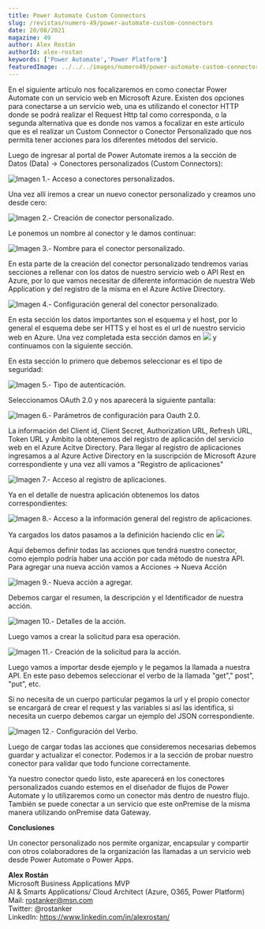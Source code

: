 ```yaml
---
title: Power Automate Custom Connectors
slug: /revistas/numero-49/power-automate-custom-connectors
date: 20/08/2021
magazine: 49
author: Alex Rostán
authorId: alex-rostan
keywords: ['Power Automate','Power Platform']
featuredImage: ../../../images/numero49/power-automate-custom-connectors/image1.png
---
```



En el siguiente artículo nos focalizaremos en como conectar Power
Automate con un servicio web en Microsoft Azure. Existen dos opciones
para conectarse a un servicio web, una es utilizando el conector HTTP
donde se podrá realizar el Request Http tal como corresponda, o la
segunda alternativa que es donde nos vamos a focalizar en este artículo
que es el realizar un Custom Connector o Conector Personalizado que nos
permita tener acciones para los diferentes métodos del servicio.

Luego de ingresar al portal de Power Automate iremos a la sección de
Datos (Data) -> Conectores personalizados (Custom Connectors):

![Imagen 1.- Acceso a conectores personalizados.](../../../images/numero49/power-automate-custom-connectors/image1.png)

Una vez allí iremos a crear un nuevo conector personalizado y creamos
uno desde cero:

![Imagen 2.- Creación de conector personalizado.](../../../images/numero49/power-automate-custom-connectors/image2.png)

Le ponemos un nombre al conector y le damos continuar:

![Imagen 3.- Nombre para el conector personalizado.](../../../images/numero49/power-automate-custom-connectors/image3.png)


En esta parte de la creación del conector personalizado tendremos varias
secciones a rellenar con los datos de nuestro servicio web o API Rest en
Azure, por lo que vamos necesitar de diferente información de nuestra
Web Application y del registro de la misma en el Azure Active Directory.

![Imagen 4.- Configuración general del conector personalizado.](../../../images/numero49/power-automate-custom-connectors/image4.png)


En esta sección los datos importantes son el esquema y el host, por lo
general el esquema debe ser HTTS y el host es el url de nuestro servicio
web en Azure. Una vez completada esta sección damos en ![](../../../images/numero49/power-automate-custom-connectors/image5.png) y continuamos con la siguiente sección.

En esta sección lo primero que debemos seleccionar es el tipo de
seguridad:

![Imagen 5.- Tipo de autenticación.](../../../images/numero49/power-automate-custom-connectors/image6.png)

Seleccionamos OAuth 2.0 y nos aparecerá la siguiente pantalla:

![Imagen 6.- Parámetros de configuración para Oauth 2.0.](../../../images/numero49/power-automate-custom-connectors/image7.png)


La información del Client id, Client Secret, Authorization URL, Refresh
URL, Token URL y Ámbito la obtenemos del registro de aplicación del
servicio web en el Azure Acitve Directory. Para llegar al registro de
aplicaciones ingresamos a al Azure Active Directory en la suscripción de
Microsoft Azure correspondiente y una vez allí vamos a "Registro de
aplicaciones"

![Imagen 7.- Acceso al registro de aplicaciones.](../../../images/numero49/power-automate-custom-connectors/image8.png)

Ya en el detalle de nuestra aplicación obtenemos los datos
correspondientes:

![Imagen 8.- Acceso a la información general del registro de aplicaciones.](../../../images/numero49/power-automate-custom-connectors/image9.png)

Ya cargados los datos pasamos a la definición haciendo clic en ![](../../../images/numero49/power-automate-custom-connectors/image10.png)

Aquí debemos definir todas las acciones que tendrá nuestro conector,
como ejemplo podría haber una acción por cada método de nuestra API.
Para agregar una nueva acción vamos a Acciones -> Nueva Acción

![Imagen 9.- Nueva acción a agregar.](../../../images/numero49/power-automate-custom-connectors/image11.png)

Debemos cargar el resumen, la descripción y el Identificador de nuestra
acción.

![Imagen 10.- Detalles de la acción.](../../../images/numero49/power-automate-custom-connectors/image12.png)


Luego vamos a crear la solicitud para esa operación.

![Imagen 11.- Creación de la solicitud para la acción.](../../../images/numero49/power-automate-custom-connectors/image13.png)

Luego vamos a importar desde ejemplo y le pegamos la llamada a nuestra
API. En este paso debemos seleccionar el verbo de la llamada "get","
post", "put", etc.

Si no necesita de un cuerpo particular pegamos la url y el propio
conector se encargará de crear el request y las variables si así las
identifica, si necesita un cuerpo debemos cargar un ejemplo del JSON
correspondiente.

![Imagen 12.- Configuración del Verbo.](../../../images/numero49/power-automate-custom-connectors/image14.png)

Luego de cargar todas las acciones que consideremos necesarias debemos
guardar y actualizar el conector. Podemos ir a la sección de probar
nuestro conector para validar que todo funcione correctamente.

Ya nuestro conector quedo listo, este aparecerá en los conectores
personalizados cuando estemos en el diseñador de flujos de Power
Automate y lo utilizaremos como un conector más dentro de nuestro flujo.
También se puede conectar a un servicio que este onPremise de la misma
manera utilizando onPremise data Gateway.

**Conclusiones**

Un conector personalizado nos permite organizar, encapsular y compartir
con otros colaboradores de la organización las llamadas a un servicio
web desde Power Automate o Power Apps.


**Alex Rostán** <br />
Microsoft Business Applications MVP <br />
AI & Smarts Applications/ Cloud Architect (Azure, O365, Power Platform) <br />
Mail: rostanker@msn.com <br />
Twitter: @rostanker <br />
LinkedIn: https://www.linkedin.com/in/alexrostan/ <br />